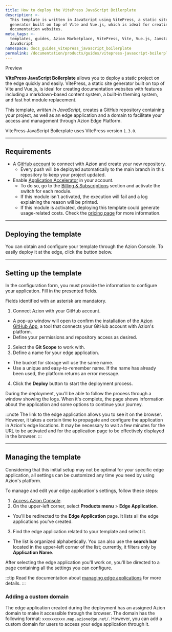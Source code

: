 ```yaml
---
title: How to deploy the VitePress JavaScript Boilerplate
description: >-
  This template is written in JavaScript using VitePress, a static site
  generator built on top of Vite and Vue.js, which is ideal for creating
  documentation websites.
meta_tags: >-
  templates, guides, Azion Marketplace, VitePress, Vite, Vue.js, Jamstack,
  JavaScript
namespace: docs_guides_vitepress_javascript_boilerplate
permalink: /documentation/products/guides/vitepress-javascript-boilerplate/
---
```



<Tag severity="info" client:only="vue">
Preview
</Tag>

**VitePress JavaScript Boilerplate** allows you to deploy a static project on the edge quickly and easily. VitePress, a static site generator built on top of Vite and Vue.js, is ideal for creating documentation websites with features including a markdown-based content system, a built-in theming system, and fast hot module replacement.

This template, *written in JavaScript*, creates a GitHub repository containing your project, as well as an edge application and a domain to facilitate your access and management through Azion Edge Platform.

VitePress JavaScript Boilerplate uses VitePress version `1.3.0`.

---

## Requirements

- A [GitHub account](https://github.com/signup) to connect with Azion and create your new repository.
  - Every push will be deployed automatically to the main branch in this repository to keep your project updated.
- Enable [Application Accelerator](/en/documentation/products/build/edge-application/application-accelerator/) in your account. 
    - To do so, go to the [Billing & Subscriptions](/en/documentation/products/guides/billing-and-subscriptions/#subscriptions) section and activate the switch for each module.
    - If this module isn't activated, the execution will fail and a log explaining the reason will be printed.
    - If this module is activated, deploying this template could generate usage-related costs. Check the [pricing page](/en/documentation/products/pricing/) for more information.

---

## Deploying the template

You can obtain and configure your template through the Azion Console. To easily deploy it at the edge, click the button below.

 <LinkButton
    label="Deploy"
    link="https://console.azion.com/create/vitepress/vitepress-javascript-boilerplate"
    icon="ai ai-azion"
    icon-pos="left"
  />

---

## Setting up the template

In the configuration form, you must provide the information to configure your application. Fill in the presented fields. 

Fields identified with an asterisk are mandatory.

1. Connect Azion with your GitHub account.
- A pop-up window will open to confirm the installation of the [Azion GitHub App](/en/documentation/products/guides/azion-github-app/), a tool that connects your GitHub account with Azion's platform.
- Define your permissions and repository access as desired.
2. Select the **Git Scope** to work with.
3. Define a name for your edge application.
- The bucket for storage will use the same name.
- Use a unique and easy-to-remember name. If the name has already been used, the platform returns an error message.
4. Click the **Deploy** button to start the deployment process.

During the deployment, you'll be able to follow the process through a window showing the logs. When it's complete, the page shows information about the application and some options to continue your journey.

:::note
The link to the edge application allows you to see it on the browser. However, it takes a certain time to propagate and configure the application in Azion's edge locations. It may be necessary to wait a few minutes for the URL to be activated and for the application page to be effectively displayed in the browser.
:::

---

## Managing the template

Considering that this initial setup may not be optimal for your specific edge application, all settings can be customized any time you need by using Azion's platform.

To manage and edit your edge application's settings, follow these steps:

1. [Access Azion Console](https://console.azion.com).
2. On the upper-left corner, select **Products menu** > **Edge Application**.
- You'll be redirected to the **Edge Application** page. It lists all the edge applications you've created.
3. Find the edge application related to your template and select it.
- The list is organized alphabetically. You can also use the **search bar** located in the upper-left corner of the list; currently, it filters only by **Application Name**.

After selecting the edge application you'll work on, you'll be directed to a page containing all the settings you can configure.

:::tip
Read the documentation about [managing edge applications](/en/documentation/products/build/edge-application/first-steps/) for more details.
:::

### Adding a custom domain

The edge application created during the deployment has an assigned Azion domain to make it accessible through the browser. The domain has the following format: `xxxxxxxxxx.map.azionedge.net/`. However, you can add a custom domain for users to access your edge application through it.


<LinkButton link="/en/documentation/products/guides/configure-a-domain/" label="Go to configuring a domain guide" severity="secondary" /> 
